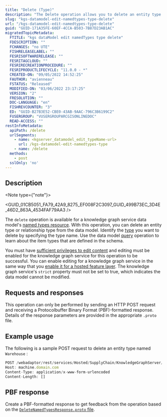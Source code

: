 ```yaml
---
title: "Delete (Type)"
description: "The Delete operation allows you to delete an entity type or relationship type from a knowledge graph service's data model."
slug: "kgs-datamodel-edit-namedtypes-type-delete"
url: "/kgs-datamodel-edit-namedtypes-type-delete"
guid: "GUID-171A35FE-60EF-4CCA-B503-7B87D23AB1AC"
migratedTopicMetadata:
  FTITLE: "kgs dataModel edit namedTypes type delete"
  FDESCRIPTION: ""
  FCHANGES: "no UTE"
  FISHRELEASELABEL: ""
  FESRISOFTWARERELEASE: ""
  FESRITAGCLOUD: ""
  FESRIRECREATIONPROCEDURE: ""
  FESRIPRODUCTLIFECYCLE: "11.0.0 - *"
  CREATED-ON: "09/05/2022 14:52:25"
  FAUTHOR: "avienneau"
  FSTATUS: "Released"
  MODIFIED-ON: "03/06/2022 23:17:25"
  VERSION: "2"
  FRESOLUTION: ""
  DOC-LANGUAGE: "en"
  FISHREVCOUNTER: "3"
  ED: "GUID-B27B3E52-CBE0-43AB-9AAC-796C3B6199C2"
  FUSERGROUP: "VUSERGROUPARCGISONLINEDOC"
  READ-ACCESS: ""
restInfoMetadata:
  apiPath: /delete
  urlSegments:
    - name: <kgserver_datamodel_edit_typeName-url>
      url: /kgs-datamodel-edit-namedtypes-type
    - name: /delete
  methods:
    - post
  sslOnly: 'no'
---
```



## Description

<Note type={"note"}>

<GUID_01CB5051_FA79_42A9_8275_EF008F2C3097_GUID_499B73EC_3D4E_46D2_863A_4534FAF79AA3 />

</Note>

The `delete`  operation is available for a knowledge graph service data model's [named types resource](/kgs-datamodel-edit-namedtypes). With this operation, you can delete an entity type or relationship type from the data model. Identify the [type](/kgs-datamodel-edit-namedtypes-type) you want to delete by specifying the type name. Use the data model [query](/kgs-datamodel-query) operation to learn about the item types that are defined in the schema.

You must have [sufficient privileges to edit content](https://enterprise.arcgis.com/en/portal/latest/administer/windows/roles.htm) and editing must be enabled for the knowledge graph service for this operation to be successful. You can enable editing for a knowledge graph service in the same way that you [enable it for a hosted feature layer](https://enterprise.arcgis.com/en/portal/latest/use/manage-hosted-feature-layers.htm#ESRI_SECTION1_030A9819DFF7498E9DFCDE6030E5FFBA). The knowledge graph service's `strict`  property must not be set to true, which indicates the data model cannot be modified.

##  Requests and responses

This operation can only be performed by sending an HTTP POST request and receiving a Protocolbuffer Binary Format (PBF)-formatted response. Details of the response parameters are provided in the appropriate `.proto`  file.

## Example usage

The following is a sample POST request to delete an entity type named `Warehouse` :

```javascript
POST /webadaptor/rest/services/Hosted/SupplyChain/KnowledgeGraphServer/dataModel/edit/namedTypes/Warehouse/delete HTTP/1.1
Host: machine.domain.com
Content-Type: application/x-www-form-urlencoded
Content-Length: []

```

 

## PBF response

Create a PBF-formatted response to get feedback from the operation based on the [`DeleteNamedTypesResponse.proto`  file](https://links.esri.com/KGServer_deleteNamedTypeResponseProto).
